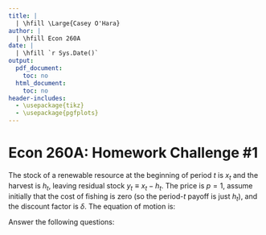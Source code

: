 ```yaml
---
title: | 
  | \hfill \Large{Casey O'Hara}
author: |
  | \hfill Econ 260A
date: |
  | \hfill `r Sys.Date()`
output:
  pdf_document:
    toc: no
  html_document:
    toc: no
header-includes: 
  - \usepackage{tikz}
  - \usepackage{pgfplots}
---
```



# Econ 260A: Homework Challenge #1

The stock of a renewable resource at the beginning of period $t$ is $x_t$ and 
the harvest is $h_t$, leaving residual stock $y_t \equiv x_t - h_t$.
The price is $p = 1$, assume initially that the cost of fishing is zero 
(so the period-$t$ payoff is just $h_t$), and the discount factor is $\delta$.
The equation of motion is:
\begin{align}
  x_{t + 1} = f(y_t)
\end{align}

Answer the following questions:

\begin{enumerate}
\item Write the period-$t$ dynamic programming equation.

  $x_t$ = stock at start of period $t$\\
  $h_t$ = harvest during period $t$\\
  $y_t \equiv x_t - h_t$ = residual stock after harvest\\
  $p = 1, c = 0$ so $\pi_t = h_t$ = profit in period $t$\\
  $x_{t+1} = f(y_t)$ = equation of motion.
  \begin{align*}
    V_t(x_t) &= \max_{y_t} [\pi(x_t, y_t) + \delta V_{t+1}(G(x_t, y_t))] 
        &\text{(basic DPE)}\\
      &= \max_{h_t}[h_t + \delta V_{t+1}(f(x_t - h_t))]
        &\text{(sub in given parameters)}
  \end{align*}

\item Use backward induction to characterize the optimal policy function and 
  value function at any arbitrary period $t < T$ in a $T$-period problem.
  
  Begin by assuming that at time $T$, there is no future value to the fishery,
  so $V_{T+1}(x_{T+1}) = 0$. This could be different if we assumed a 
  positive salvage value.
  \begin{align*}
    V_T(x_T) &= \max_{h_T}[h_T + \delta V_{T+1}(f(x_T - h_T))]
        &\text{(dpe in period $T$)}\\
      &= \max_{h_T}[h_T + \delta \times 0] 
          = \max_{h_T}[h_T]
        &\text{(sub in zero for $V_{T+1}(\cdot)$)}\\
    \Longrightarrow h^*_T &= x_T
        &\text{($0 < h_T \leq x_T$)}\\
    \Longrightarrow V_T(x_T) &= x_T
        &\text{(value of stock in period $T$)}
  \end{align*}
  So the optimal policy in period $T$ is to harvest it all, taking all
  remaining stock $x_T$.
  
  In the previous period $T-1$:
  \begin{align*}
    V_{T-1}(x_{T-1}) &= \max_{h_{T-1}}[h_{T-1} + 
          \delta V_{T}(f(x_{T-1} - h_{T-1}))]
        &\text{(dpe in period $T - 1$)}\\
      &= \max_{h_{T-1}}[h_{T-1} + \delta V_T(x_T)]
        &\text{($x_T = f(x_{T-1} - h_{T-1})$)}\\
      &= \max_{h_{T-1}}[h_{T-1} + \delta x_T]
        &\text{($V_T(x_T) = x_T$)}\\
    \frac{dV_{T-1}}{dH_{T-1}} &= 1 + \delta \frac{dx_T}{dh_{T-1}} = 0
        &\text{(first-order condition)}\\
      &= 1 + \delta f'(x_{T-1} - h_{T-1})(-1) = 0\\
    \Longrightarrow f'(x_{T-1} - h_{T-1}) &= 1 / \delta\\
    \text{Define } y^* &\text{ such that } f'y^*_{T-1} = 1 / \delta
        &\text{(optimal residual stock)}\\
    \Longrightarrow h^*_{T-1}(x_{T-1}) &= x_{T-1} - y^*_{T-1} 
          \text{ so } y^*_{T-1} \text{ indep. of } x_{T-1}\\
    \Longrightarrow V_{T-1}(x_{T-1}) &= h^*_{T-1} + \delta x_T = 
          h^*_{T-1} + \delta f(x_{T-1} - h^*_{T-1})
        &\text{($x_T = f(x_{T-1} - h^*_{T-1})$)}\\
     &= x_{T-1} - y^*_{T-1} + \delta f(y^*_{T-1})
        &\text{($y^*_{T-1} = x_{T-1} - h^*_{T-1}$)}\\
    \text{Since }y^*_{T-1} &\text{ is independent of } x_{T-1} \text{, define}\\
    C &\equiv - y^*_{T-1} + \delta f(y^*_{T-1}) = \text{constant}\\
    \Longrightarrow V_{T-1}(x_{T-1}) &= x_{T-1} + C
  \end{align*}
  
  Stepping back one more time step to period $T-2$, and noting the
  similarities in equation form to those in period $T-1$:
  \begin{align*}
    V_{T-2}(x_{T-2}) &= \max_{h_{T-2}}[h_{T-2} + \delta (x_{T-1} + C)]
        &\text{($V_{T-1}(x_{T-1}) = x_{T-1} + C$)}\\
      &= \max_{h_{T-2}}[h_{T-2} + \delta (f(x_{T-2} - h_{T-2}) + C)]
        &\text{($x_{T-1} = f(x_{T-2} - h_{T-2})$)}\\
    \frac{dV_{T-2}}{dh_{T-2}} &= 1 + \delta \frac{dx_T-1}{dh_{T-2}} = 0
        &\text{(first-order condition)}\\
      &= 1 + \delta f'(x_{T-2} - h_{T-2})(-1) = 0\\
    \Longrightarrow f'(x_{T-2} - h_{T-2}) &= 1 / \delta\\
    \text{Define } y^* &\text{ such that } f'y^*_{T-2} = 1 / \delta
        &\text{(optimal residual stock)}\\
    \Longrightarrow h^*_{T-2}(x_{T-2}) &= x_{T-2} - y^*_{T-2} 
          \text{ so } y^*_{T-2} \text{ indep. of } x_{T-2}\\
    \text{by symmetry to $T-1$, define } K &\equiv - y^*_{T-2} + 
          \delta f(y^*_{T-2}) = \text{constant}\\
    \Longrightarrow V_{T-2}(x_{T-2}) &= x_{T-2} + K
  \end{align*}
  
  Conjecture that the form of the value function at any time $t$ takes the
  form
  $$V_t(x_t) = x_t + \theta_t$$
  where $\theta_t$ is a constant in each period $t$ independent of $x_t$.
  Can we verify that this satisfies the DPE?
  \begin{align*}
    V_t(x_t) &= \max_{h_t}[h_t + \delta V_{t+1}(x_{t+1})]
        &\text{(dpe)}\\
      &= \max_{h_t}[h_t + \delta(x_{t+1} + \theta_{t+1})]
        &\text{(by hypothesis of $V_{t+1}$)}\\
      &= \max_{h_t}[h_t + \delta(f(x_t - h_t) + \theta_{t+1})]
        &\text{($x_{t+1} = f(x_t - h_t)$)}\\
    \frac{dV_{t}}{dh_{t}} &= 1 + \delta (f'(x_t - h_t)(-1) + 0) = 0
        &\text{(first order condition)}\\
    \Longrightarrow 1 / \delta &= f'(x_t - h^*_t) = f'(y^*_t)\\
    \Longrightarrow V_t(x_t) &= x_t - y^*_t + \delta(f(y^*t) + \theta_{t+1})\\
    \text{Define } \theta_{t+1} &\equiv -y^*_t + \delta(f(y^*t) + \theta_{t+1}\\
    \Longrightarrow V_t(x_t) &= x_t + \theta_t &\blacksquare
  \end{align*}
  
  Does this result (having a single MEY value at residual harvest $y^*$)
  depend on the growth function being strictly concave?
  
\item How does the period-$t$ policy function depend on $p$?

  If the harvest is valued at price $p$ then profit $\pi(h_t) = ph_t$.
  Using this value and quickly repeating the backward induction from
  period $T$ as before (some steps elided for clarity):
  \begin{align*}
    V_T(x_T) &= \max_{h_T}[ph_T + \delta V_{T+1}(f(x_T - h_T))]\\
      &= \max_{h_T}[ph_T + \delta \times 0] 
          = \max_{h_T}[ph_T]\\
    \Longrightarrow h^*_T &= x_T\\
    \Longrightarrow V_T(x_T) &= px_T
  \end{align*}
  Unsurprisingly, the policy in period $T$ of harvesting all remaining 
  stock is unchanged if $p \neq 1$.  Continue backward induction! 
  In period $T-1$:
  \begin{align*}
    V_{T-1}(x_{T-1}) &= \max_{h_{T-1}}[ph_{T-1} + \delta V_{T}(x_T)]\\
      &= \max_{h_{T-1}}[ph_{T-1} + \delta px_T]\\
      &= p\max_{h_{T-1}}[h_{T-1} + \delta x_T]
          &\text{(distributive property)}\\
      &= p\max_{h_{T-1}}[h_{T-1} + \delta f(x_{T-1} - h_{T-1})]\\
      &...
  \end{align*}
  From here, the derivation is identical to that in question 2, multiplied
  by a scalar $p$ term.  The term to be maximized is independent of $p$, so 
  the first-order conditions result in the same $y^*$ as before, satisfying 
  $f'(y^*) = 1/\delta$.  Similarly, we find the value 
  function $V_{T-1}(x_{T-1}) = px_{T-1} + C$.
  
  Does this carry through to period $T-2$?
  \begin{align*}
    V_{T-2}(x_{T-2}) &= \max_{h_{T-2}}[ph_{T-2} + \delta V_{T-1}(x_{T-1})]\\
      &= \max_{h_{T-2}}[ph_{T-2} + \delta (px_{T-1} + C)]\\
      &= p\max_{h_{T-2}}[h_{T-2} + \delta (x_{T-1} + C/p)]
          &\text{(distributive property)}\\
      &= p\max_{h_{T-2}}[h_{T-2} + \delta (f(x_{T-2} - h_{T-2}) + C/p)]\\
      &...
  \end{align*}
  
  Again, the term to be maximized is independent of $p$ (note $C/p$ is just
  a constant so drops out of the first order conditions).  By similarity
  to question 2, we can see that the policy function is identical for any 
  constant $p$, though the value function scales linearly with $p$.
  
  Note that if $p$ were not constant but rather a function $p(h_t, x_t)$,
  e.g. a large harvest floods the market dropping the price, then the first 
  order condition likely becomes considerably messier...  Similarly if we
  were to include a cost term $c(h_t, x_t)$, the policy function would 
  necessarily change.
  
\item Now suppose the current period payoff is $\alpha h_t - \beta h_t^2$
  (for $\alpha > 0$ and $\beta > 0$). 
  $Guess$ that the period-$t$ dynamic programming equation is a linear function 
  of the state.
  Then try to verify that the Bellman equation is satisfied (or is not 
  satisfied). 
  In other words, try to prove or disprove that the DPE is linear in the state.
  
  Guess that the value function is linear function of state:
  $$V_t(x_t) = \gamma x_t + \Theta_t$$
  where $\gamma$ is a linear scaling constant and $\theta$ is a time-dependent
  (but $x_t$-independent) constant.
  
  Does this satisfy the DPE?
  \begin{align*}
    V_t(x_t) &= \max_{h_t}[\alpha h_t - \beta h_t^2 + \delta V_{t+1}(x_{t+1})]
        &\text{(DPE with $\pi(h_t) = \alpha h_t - \beta h_t^2$)}\\
      &= \max_{h_t}[\alpha h_t - \beta h_t^2 + 
          \delta (\gamma x_{t+1} + \theta_{t+1}) ]
        &\text{($V_{t+1}(x_{t+1}) = \gamma x_{t+1} + \theta_{t+1}$ by hyp.)}\\
      &= \max_{h_t}[\alpha h_t - \beta h_t^2 + 
          \delta (\gamma f(x_t - h_t) + \theta_{t+1})]
        &\text{(eqn of motion)}\\
    \Longrightarrow \frac{dV_t}{dh_t} &= \alpha - 2\beta h_t + 
          \delta (\gamma f'(x_t - h_t)(-1) + 0)] = 0
        &\text{(f.o.c.)}\\
    \Longrightarrow f'(x_t - h^*_t) &= \frac{\alpha - 2\beta h^*_t}{\delta \gamma}\\
    \Longrightarrow h^*_t &= \frac{\alpha - \delta\gamma f'(x_t - h_t)}{2\beta}
  \end{align*}
  
  At this point, we can see that the slope of the growth function at the
  optimal residual stock $f'(x_t - h^*_t) = f'(y^*_t)$ is not constant, but
  instead dependent on the size of the optimal harvest itself.  This
  shows that $y^*$ is not independent of $x$: $y^*_t = y^*(x_t)$.
  
  Define $h^*_t \equiv x_t - y^*(x_t)$, plug $h^*_t$ into the DPE function 
  to see if it can simplify to our conjectured value function:
  
  \begin{align*}
    V_t(x_t) &= \alpha h^*_t - \beta h_t^*2 + 
        \delta V_{t+1}(x_{t+1})]\\
      &= \alpha(x_t - y^*(x_t)) - \beta(x_t^2 - 2x_t y^*(x_t) + y^*(x_t)^2) +
        \delta V_{t+1}(f(y^*(x_t)))\\
      &= x_t(\alpha + 2\beta y^*(x_t)) - x_t^2(\beta) + \Theta_t(y^*(x_t))
  \end{align*}
  
  It is pretty clear that this, with $x_t^2$ terms and $y^*(x_t)$ terms, 
  will not solve to $\gamma x_t + \theta_t$, unless $\beta = 0$.  
  
  For $\beta = 0$, our profit function becomes $\pi_t = \alpha h_t$,
  which is identical in form to problem 3, and results in a DPE that is
  linear in the state.  
  
\item Retaining the non-linear payoff function, now assume the stock evolves 
  in a stochastic fashion: $x_{t+1} = z_t f(y_t)$, where 
  $z_t = \{1 - \theta, 1 + \theta\}$ (i.e. it takes one of those two values, 
  each with probability 0.5), and $f(y_t) = y_t + ry_t(1 - y_t/K)$. 
  Write a computer program that solves this problem numerically. 
  You can use the following parameters: 
  $\delta = .9$, $\alpha = 20$, $\beta = .6$, $r = .3$, $K = 100$, 
  $\theta = .3$. How does the converged optimal policy function depend on 
  $\theta$, $r$, $\delta$, and $\alpha$?

  The policy function is based on the current stock $x_t$ and the expectation
  of value of future stock $\mathbb{E}[V_{t+1}(x_{t+1})]$.  The future shock
  is unobservable, so we must rely on our expectation of the value the stock
  after the stochastic shock has occurred.
  
  $$V_{t}(x_{t}) = \max_{h_t}[\alpha h_t - \beta h_t^2 + \delta \mathbb{E}[V_{t+1}(x_{t+1})]]$$
  where
  $$\mathbb{E}[V_{t+1}(x_{t+1})] = 0.5V_{t+1}((1 + \theta)x_{t+1}) + 0.5V_{t+1}((1 - \theta)x_{t+1})$$

  Fig. 1 shows the convergence of the value function and the policy
  function for this situation.  The red dashed line shows the converged
  functions for the value and policy for the situation in which no
  stochastic shocks occur.
  \begin{figure}[h!]
    \centering
    \includegraphics[width=\linewidth]{5_convergence.png}
    \caption{Convergence of value and harvest policy functions.}
  \end{figure}
  
  See code in separate pdf.
  
  \textbf{Dependence on $\theta$:} Since we are basing policy on the expected value 
  of $V_t(z_tf(y^*))$, and $V_t(x_t)$ is concave, then by Jensen's inequality:
  $$\mathbb{E}[V_t(x_t)] \leq V_t(\mathbb{E}[x_t])$$
  increasing $\theta$ generally decreases the value of future stock growth,
  decreasing $y^*$ and generally increasing the value of current harvest over
  the $\theta = 0$ situation.
  
  \textbf{Dependence on $r$:} An increase in $r$ will increase the optimal residual
  stock level (the minimum level at which harvest will occur), though once that
  residual stock is reached, harvests can be higher due to the higher growth rate 
  of the stock.
  Since our optimal policy is based on setting $f'(x_t - h_t) = 1/\delta$, changing
  $f'(x_t - h_t)$ changes the optimal residual stock.  For a given $\delta > 0$,
  $y^*$ is increasing in $r$: a very low $r$ results in a low $y^*$ (value of
  leaving a fish in the water to reproduce is low) while high $r$
  results in high $y^*$ (each fish left in the water will produce many more
  for future harvest).
  
  \textbf{Dependence on $\delta$:} An increase in $\delta$ increases the present value
  of future harvests, reducing current harvests (in favor of future harvests).  
  For a given $r$, higher $\delta$ 
  results in higher $y^*$: the reproductive value of a fish left in the water is 
  increased. 
  
  \textbf{Dependence on $\alpha$:} An increase in $\alpha$ with no increase in $\beta$
  represents an increase in sale price of harvest with no increase in cost.  At higher
  stocks, the price of harvest greatly outweighs the cost to harvest, increasing the
  incentive to harvest at higher levels (Fig. 2).  This also increases the value of future
  harvests, so it increases the optimal residual stock as well.  These play against
  each other at stocks slightly above the optimal residual harvest, as seen in the
  plot where the policy curves intersect.
  
  \begin{figure}[h!]
    \centering
    \includegraphics[width=\linewidth]{5_param_plots.png}
    \caption{Effect of parameter change on policy functions.}
  \end{figure}
  
  See code in separate pdf.
  
\item Suppose $x_0 = 15$. Using the infinite-horizon optimal policy 
  function, simulate the optimized system forward for 20 years under 
  baseline parameters above. Run 10 separate simulations and plot the 
  trajectory of $x_t$ and $h_t$ over time for each simulation. 
  (You should produce 2 plots, one for the 10 trajectories of $x_t$ and one
  for the 10 trajectories of $h_t$).
  
  Here (Fig. 3) I have incorporated 500 simulations and a time horizon of 50 years,
  and plotted the mean stock and harvest (across all simulations) on top.  
  Note that the stock never drops to zero in any simulation, though in many 
  simulations the harvest drops to zero for a time when the stock falls below
  the optimal residual stock.  See code in separate pdf.
    
  \begin{figure}[h!]
    \centering
    \includegraphics[width=\linewidth]{6_simulations.png}
    \caption{Simulations (500) over 50 time periods}
  \end{figure}
  
\end{enumerate}


